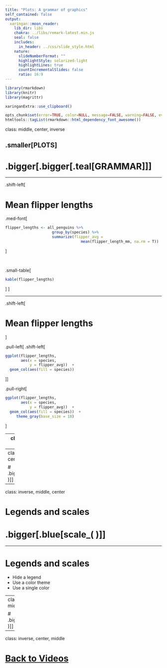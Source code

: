 ```yaml
---
title: "Plots: A grammar of graphics"
self_contained: false
output: 
  xaringan::moon_reader:
    lib_dir: libs
    chakra: ../libs/remark-latest.min.js
    seal: false
    includes: 
      in_header: ../css/slide_style.html
    nature:
      slideNumberFormat: ""
      highlightStyle: solarized-light
      highlightLines: true
      countIncrementalSlides: false
      ratio: 16:9
---
```


```r
library(rmarkdown)
library(knitr)
library(magrittr)

xaringanExtra::use_clipboard()

opts_chunk$set(error=TRUE, color=NULL, message=FALSE, warning=FALSE, eval=T, out.height='340px', out.width='130%', dpi=220)
htmltools::tagList(rmarkdown::html_dependency_font_awesome())
```


class: middle, center, inverse

## .smaller[PLOTS]
# .bigger[.bigger[.teal[GRAMMAR]]]


---

.shift-left[

# Mean flipper lengths

.med-font[
```r
flipper_lengths <- all_penguins %>%
                     group_by(species) %>%
                     summarize(flipper_avg = 
                                  mean(flipper_length_mm, na.rm = T))

```
]

<br>

.small-table[
```r
kable(flipper_lengths)
```
]
]

---

.shift-left[

# Mean flipper lengths

]

.pull-left[
.shift-left[

```r
ggplot(flipper_lengths, 
       aes(x = species,
           y = flipper_avg))  +
  geom_col(aes(fill = species)) 
```
]]

.pull-right[

```r
ggplot(flipper_lengths, 
       aes(x = species,
           y = flipper_avg))  +
  geom_col(aes(fill = species))  +
     theme_gray(base_size = 18)
```
]

---
class: inverse, middle, center


# .bigger[.blue[labs( )]]

---
class: inverse, middle, center

# .bigger[.blue[facet_wrap( )]]


---
class: inverse, middle, center

# Legends and scales
# .bigger[.blue[scale_( )]]


---

# Legends and scales

- Hide a legend
- Use a color theme
- Use a single color


---
class: inverse, middle, center

# .bigger[.blue[theme( )]]


---
class: inverse, center, middle

# <i class="fas fa-carrot" aria-hidden="true"></i> [Back to Videos](https://tidy-mn.github.io/R-camp-penguins/index.html)
